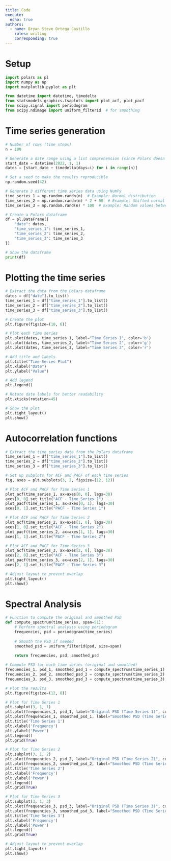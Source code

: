 ```yaml
---
title: Code
execute:
  echo: true
authors:
  - name: Bryan Steve Ortega Castillo
    roles: writing
    corresponding: true
---
```


# Setup

```python
import polars as pl
import numpy as np
import matplotlib.pyplot as plt

from datetime import datetime, timedelta
from statsmodels.graphics.tsaplots import plot_acf, plot_pacf
from scipy.signal import periodogram
from scipy.ndimage import uniform_filter1d  # for smoothing
```

# Time series generation

```python
# Number of rows (time steps)
n = 100

# Generate a date range using a list comprehension (since Polars doesn't have direct date_range)
start_date = datetime(2022, 1, 1)
dates = [start_date + timedelta(days=i) for i in range(n)]

# Set a seed to make the results reproducible
np.random.seed(42)

# Generate 3 different time series data using NumPy
time_series_1 = np.random.randn(n)  # Example: Normal distribution
time_series_2 = np.random.randn(n) * 2 + 50  # Example: Shifted normal distribution
time_series_3 = np.random.rand(n) * 100  # Example: Random values between 0 and 100

# Create a Polars dataframe
df = pl.DataFrame({
    "date": dates,
    "time_series_1": time_series_1,
    "time_series_2": time_series_2,
    "time_series_3": time_series_3
})

# Show the dataframe
print(df)
```

# Plotting the time series

```python
# Extract the data from the Polars dataframe
dates = df["date"].to_list()
time_series_1 = df["time_series_1"].to_list()
time_series_2 = df["time_series_2"].to_list()
time_series_3 = df["time_series_3"].to_list()

# Create the plot
plt.figure(figsize=(10, 6))

# Plot each time series
plt.plot(dates, time_series_1, label="Time Series 1", color='b')
plt.plot(dates, time_series_2, label="Time Series 2", color='g')
plt.plot(dates, time_series_3, label="Time Series 3", color='r')

# Add title and labels
plt.title("Time Series Plot")
plt.xlabel("Date")
plt.ylabel("Value")

# Add legend
plt.legend()

# Rotate date labels for better readability
plt.xticks(rotation=45)

# Show the plot
plt.tight_layout()
plt.show()
```

# Autocorrelation functions

```python
# Extract the time series data from the Polars dataframe
time_series_1 = df["time_series_1"].to_list()
time_series_2 = df["time_series_2"].to_list()
time_series_3 = df["time_series_3"].to_list()

# Set up subplots for ACF and PACF of each time series
fig, axes = plt.subplots(3, 2, figsize=(12, 12))

# Plot ACF and PACF for Time Series 1
plot_acf(time_series_1, ax=axes[0, 0], lags=30)
axes[0, 0].set_title("ACF - Time Series 1")
plot_pacf(time_series_1, ax=axes[0, 1], lags=30)
axes[0, 1].set_title("PACF - Time Series 1")

# Plot ACF and PACF for Time Series 2
plot_acf(time_series_2, ax=axes[1, 0], lags=30)
axes[1, 0].set_title("ACF - Time Series 2")
plot_pacf(time_series_2, ax=axes[1, 1], lags=30)
axes[1, 1].set_title("PACF - Time Series 2")

# Plot ACF and PACF for Time Series 3
plot_acf(time_series_3, ax=axes[2, 0], lags=30)
axes[2, 0].set_title("ACF - Time Series 3")
plot_pacf(time_series_3, ax=axes[2, 1], lags=30)
axes[2, 1].set_title("PACF - Time Series 3")

# Adjust layout to prevent overlap
plt.tight_layout()
plt.show()
```

# Spectral Analysis

```python
# Function to compute the original and smoothed PSD
def compute_spectrum(time_series, span=51):
    # Perform spectral analysis using periodogram
    frequencies, psd = periodogram(time_series)
    
    # Smooth the PSD if needed
    smoothed_psd = uniform_filter1d(psd, size=span)
    
    return frequencies, psd, smoothed_psd

# Compute PSD for each time series (original and smoothed)
frequencies_1, psd_1, smoothed_psd_1 = compute_spectrum(time_series_1)
frequencies_2, psd_2, smoothed_psd_2 = compute_spectrum(time_series_2)
frequencies_3, psd_3, smoothed_psd_3 = compute_spectrum(time_series_3)

# Plot the results
plt.figure(figsize=(12, 8))

# Plot for Time Series 1
plt.subplot(3, 1, 1)
plt.plot(frequencies_1, psd_1, label="Original PSD (Time Series 1)", color='b', linestyle='--')
plt.plot(frequencies_1, smoothed_psd_1, label="Smoothed PSD (Time Series 1)", color='b')
plt.title('Time Series 1')
plt.xlabel('Frequency')
plt.ylabel('Power')
plt.legend()
plt.grid(True)

# Plot for Time Series 2
plt.subplot(3, 1, 2)
plt.plot(frequencies_2, psd_2, label="Original PSD (Time Series 2)", color='g', linestyle='--')
plt.plot(frequencies_2, smoothed_psd_2, label="Smoothed PSD (Time Series 2)", color='g')
plt.title('Time Series 2')
plt.xlabel('Frequency')
plt.ylabel('Power')
plt.legend()
plt.grid(True)

# Plot for Time Series 3
plt.subplot(3, 1, 3)
plt.plot(frequencies_3, psd_3, label="Original PSD (Time Series 3)", color='r', linestyle='--')
plt.plot(frequencies_3, smoothed_psd_3, label="Smoothed PSD (Time Series 3)", color='r')
plt.title('Time Series 3')
plt.xlabel('Frequency')
plt.ylabel('Power')
plt.legend()
plt.grid(True)

# Adjust layout to prevent overlap
plt.tight_layout()
plt.show()
```